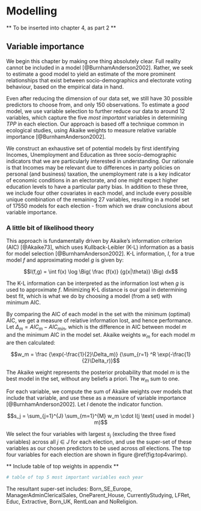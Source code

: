 # Modelling {#ch:Modelling}

** To be inserted into chapter 4, as part 2 **

## Variable importance

We begin this chapter by making one thing absolutely clear. Full reality cannot be included in a model [@BurnhamAnderson2002]. Rather, we seek to estimate a good model to yield an estimate of the more prominent relationships that exist between socio-demographics and electorate voting behaviour, based on the empirical data in hand. 

Even after reducing the dimension of our data set, we still have 30 possible predictors to choose from, and only 150 observations. To estimate a *good* model, we use variable selection to further reduce our data to around 12 variables, which capture the five *most important* variables in determining $TPP$ in each election. Our approach is based off a technique common in ecological studies, using Akaike weights to measure relative variable importance [@BurnhamAnderson2002].

We construct an exhaustive set of potential models by first identifying Incomes, Unemployment and Education as three socio-demographic indicators that we are particularly interested in understanding. Our rationale is that Incomes may be relevant due to differences in party policies on personal (and business) taxation, the unemployment rate is a key indicator of economic conditions in an electorate, and one might expect higher education levels to have a particular party bias. In addition to these three, we include four other covariates in each model, and include every possible unique combination of the remaining 27 variables, resulting in a model set of 17550 models for each election - from which we draw conclusions about variable importance.


### A little bit of likelihood theory

This approach is fundamentally driven by Akaike's information criterion (AIC) [@Akaike73], which uses Kullback-Leibler (K-L) information as a basis for model selection [@BurnhamAnderson2002]. K-L information, $I$, for a true model $f$ and approximating model $g$ is given by:

$$I(f,g) = \int f(x) \log \Big( \frac {f(x)} {g(x|\theta)} \Big) dx$$ 

The K-L information can be interpreted as the information lost when $g$ is used to approximate $f$. Minimizing K-L distance is our goal in determining best fit, which is what we do by choosing a model (from a set) with minimum AIC.

By comparing the AIC of each model in the set with the minimum (optimal) AIC, we get a measure of relative information lost, and hence performance. Let $\Delta_m = AIC_m - AIC_{min}$, which is the difference in AIC between model $m$ and the minimum AIC in the model set. Akaike weights $w_m$ for each model $m$ are then calculated:

$$w_m = \frac {\exp(-\frac{1}{2}\Delta_m)} {\sum_{r=1} ^R \exp(-\frac{1}{2}\Delta_r)}$$

The Akaike weight represents the posterior probability that model $m$ is the best model in the set, without any beliefs a priori. The $w_m$ sum to one.

For each variable, we compute the sum of Akaike weights over models that include that variable, and use these as a measure of variable importance [@BurnhamAnderson2002]. Let $I$ denote the indicator function.

$$s_j = \sum_{j=1}^{J} \sum_{m=1}^{M} w_m \cdot I(j \text{ used in model } m)$$

We select the four variables with largest $s_j$ (excluding the three fixed variables) across all $j \in J$ for each election, and use the super-set of these variables as our chosen predictors to be used across *all* elections. The top four variables for each election are shown in figure \@ref(fig:top4varimp).

** Include table of top weights in appendix **

```r
# table of top 5 most important variables each year
```

The resultant super-set includes: Born_SE_Europe, ManagerAdminClericalSales, OneParent_House, CurrentlyStudying, LFRet, Educ, Extractive, Born_UK, RentLoan and NoReligion. 
